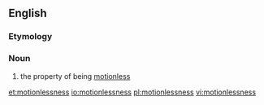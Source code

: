 ==English==

===Etymology===
{{suffix|motionless|ness|lang=en}}

===Noun===
{{en-noun|-}}

# the property of being [[motionless]]

[[et:motionlessness]]
[[io:motionlessness]]
[[pl:motionlessness]]
[[vi:motionlessness]]